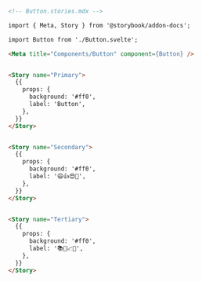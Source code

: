 ```md
<!-- Button.stories.mdx -->

import { Meta, Story } from '@storybook/addon-docs';

import Button from './Button.svelte';

<Meta title="Components/Button" component={Button} />


<Story name="Primary">
  {{
    props: {
      background: '#ff0',
      label: 'Button',
    },
  }}
</Story>


<Story name="Secondary">
  {{
    props: {
      background: '#ff0',
      label: '😄👍😍💯',
    },
  }}
</Story>


<Story name="Tertiary">
  {{
    props: {
      background: '#ff0',
      label: '📚📕📈🤓',
    },
  }}
</Story>
```
